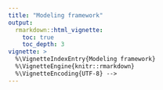 ```yaml
---
title: "Modeling framework"
output:
  rmarkdown::html_vignette:
    toc: true
    toc_depth: 3
vignette: >
  %\VignetteIndexEntry{Modeling framework}
  %\VignetteEngine{knitr::rmarkdown}
  %\VignetteEncoding{UTF-8} -->
---
```


<!-- ```{r setup, echo = FALSE, message=FALSE}
library(tensoRphylo)
```

The most general model includes lineage-specific diversification events (speciation, extinction, sampling, and destructive sampling), lineage-specific state-change events (either "anagenetically" along lineages, or "cladogenetically" at speciation events), as well as mass-diversification- and mass-state-change events (equivalent to lineage-specific events, but occurring to all lineages at a given time).

## Lineage-specific and process-wide parameters

## Figure of the process -->
